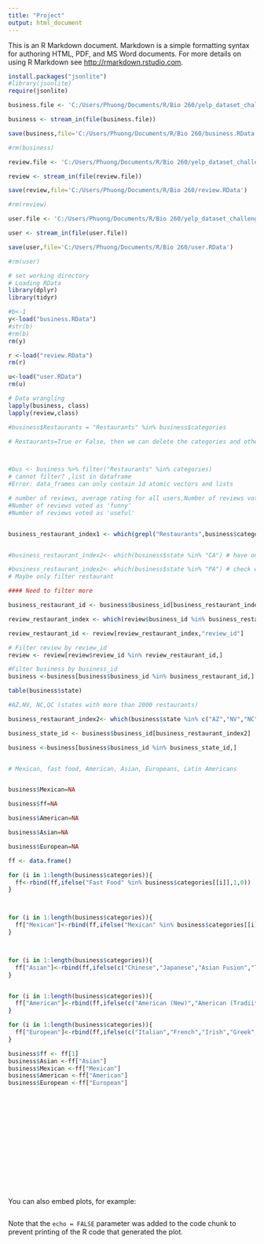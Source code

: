---
title: "Project"
output: html_document
---

This is an R Markdown document. Markdown is a simple formatting syntax for authoring HTML, PDF, and MS Word documents. For more details on using R Markdown see <http://rmarkdown.rstudio.com>.



```{r}
install.packages("jsonlite")
#library(jsonlite)
require(jsonlite)

business.file <- 'C:/Users/Phuong/Documents/R/Bio 260/yelp_dataset_challenge_academic_dataset/yelp_academic_dataset_business.json'

business <- stream_in(file(business.file))

save(business,file='C:/Users/Phuong/Documents/R/Bio 260/business.RData')

#rm(business)
```

```{r}
review.file <- 'C:/Users/Phuong/Documents/R/Bio 260/yelp_dataset_challenge_academic_dataset/yelp_academic_dataset_review.json'

review <- stream_in(file(review.file))

save(review,file='C:/Users/Phuong/Documents/R/Bio 260/review.RData')

#rm(review)
```

```{r}
user.file <- 'C:/Users/Phuong/Documents/R/Bio 260/yelp_dataset_challenge_academic_dataset/yelp_academic_dataset_user.json'

user <- stream_in(file(user.file))

save(user,file='C:/Users/Phuong/Documents/R/Bio 260/user.RData')

#rm(user)
```

```{r}
# set working directory
# Loading RData
library(dplyr)
library(tidyr)

#b<-1
y<-load("business.RData")
#str(b)
#rm(b)
rm(y)

r <-load("review.RData")
rm(r)

u<-load("user.RData")
rm(u)
```

```{r}
# Data wrangling
lapply(business, class)
lapply(review,class)

#business$Restaurants = "Restaurants" %in% business$categories

# Restaurants=True or False, then we can delete the categories and other columns(attributes,hours,neighborhoods) to have a data_frame to filter 



#bus <- business %>% filter("Restaurants" %in% categories)
# cannot filter? ,list in dataframe 
#Error: data_frames can only contain 1d atomic vectors and lists

# number of reviews, average rating for all users,Number of reviews voted as 'cool'
#Number of reviews voted as 'funny'
#Number of reviews voted as 'useful'



```

```{r}
business_restaurant_index1 <- which(grepl("Restaurants",business$categories)) 


#business_restaurant_index2<- which(business$state %in% "CA") # have only one index for MA state observation

#business_restaurant_index2<- which(business$state %in% "PA") # check with PA has a lot of indexes
# Maybe only filter restaurant

#### Need to filter more 

business_restaurant_id <- business$business_id[business_restaurant_index1]

review_restaurant_index <- which(review$business_id %in% business_restaurant_id)

review_restaurant_id <- review[review_restaurant_index,"review_id"]

# Filter review by review_id
review <- review[review$review_id %in% review_restaurant_id,]

#Filter business by business_id
business <-business[business$business_id %in% business_restaurant_id,]

table(business$state)

```


```{r,warning=F}
#AZ,NV, NC,QC (states with more than 2000 restaurants)

business_restaurant_index2<- which(business$state %in% c("AZ","NV","NC","QC"))

business_state_id <- business$business_id[business_restaurant_index2] 

business <-business[business$business_id %in% business_state_id,]


# Mexican, fast food, American, Asian, Europeans, Latin Americans


business$Mexican=NA

business$ff=NA

business$American=NA

business$Asian=NA

business$European=NA

ff <- data.frame()

for (i in 1:length(business$categories)){
  ff<-rbind(ff,ifelse("Fast Food" %in% business$categories[[i]],1,0))
}



for (i in 1:length(business$categories)){
  ff["Mexican"]<-rbind(ff,ifelse("Mexican" %in% business$categories[[i]],1,0))
}



for (i in 1:length(business$categories)){
  ff["Asian"]<-rbind(ff,ifelse(c("Chinese","Japanese","Asian Fusion","Thai","Indian","Taiwanese","Vietnamese","Korean") %in% business$categories[[i]],1,0))
}


for (i in 1:length(business$categories)){
  ff["American"]<-rbind(ff,ifelse(c("American (New)","American (Tradiitional)") %in% business$categories[[i]],1,0))
}

for (i in 1:length(business$categories)){
  ff["European"]<-rbind(ff,ifelse(c("Italian","French","Irish","Greek","Austrian","British","German") %in% business$categories[[i]],1,0))
}

business$ff <- ff[1]
business$Asian <-ff["Asian"]
business$Mexican <-ff["Mexican"]
business$American <-ff["American"]
business$European <-ff["European"]

















```

You can also embed plots, for example:

```{r, echo=FALSE}

```

Note that the `echo = FALSE` parameter was added to the code chunk to prevent printing of the R code that generated the plot.
